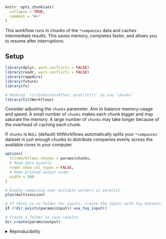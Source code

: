 ```r
knitr::opts_chunk$set(
  collapse = TRUE,
  comment = "#>"
)
```

This workflow runs in chunks of the `*companies` data and caches intermediate
results. This saves memory, completes faster, and allows you to resume after
interruptions.

## Setup

```r
library(dplyr, warn.conflicts = FALSE)
library(readr, warn.conflicts = FALSE)
library(rappdirs)
library(future)
library(fs)

# Masking `tiltIndicatorAfter::profile*()` to use `chunks`
library(tiltWorkflows)
```

Consider adjusting the `chunks` parameter. Aim to balance memory-usage and
speed. A small number of `chunks` makes each chunk bigger and may saturate the
memory. A large number of `chunks` may take longer because of the overhead of
caching each chunk.

If `chunks` is `NULL` (default) tiltWorkflows automatically splits your
`*companies` dataset in just  enough chunks to distribute companies evenly
across the available cores in your computer.

```r
options(
  tiltWorkflows.chunks = params$chunks,
  # Read data quietly
  readr.show_col_types = FALSE,
  # Make printed output wider
  width = 500
)

# Enable computing over multiple workers in parallel
plan(multisession)

# If there is no folder for inputs, create the input/ with toy datasets
if (!dir_exists(params$input)) use_toy_input()

# Create a folder to save results
dir_create(params$output)
```

<details>

<summary>Reproducibility</summary>

```r
getwd()

availableCores()

params

dir_tree(params$input)

dir_tree(params$output)

sessioninfo::session_info()
```

</details>

